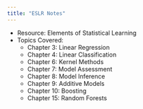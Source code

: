 ```yaml
---
title: "ESLR Notes"
---
```


- Resource: Elements of Statistical Learning
- Topics Covered:
  - Chapter 3: Linear Regression
  - Chapter 4: Linear Classification
  - Chapter 6: Kernel Methods
  - Chapter 7: Model Assessment
  - Chapter 8: Model Inference
  - Chapter 9: Additive Models
  - Chapter 10: Boosting
  - Chapter 15: Random Forests
